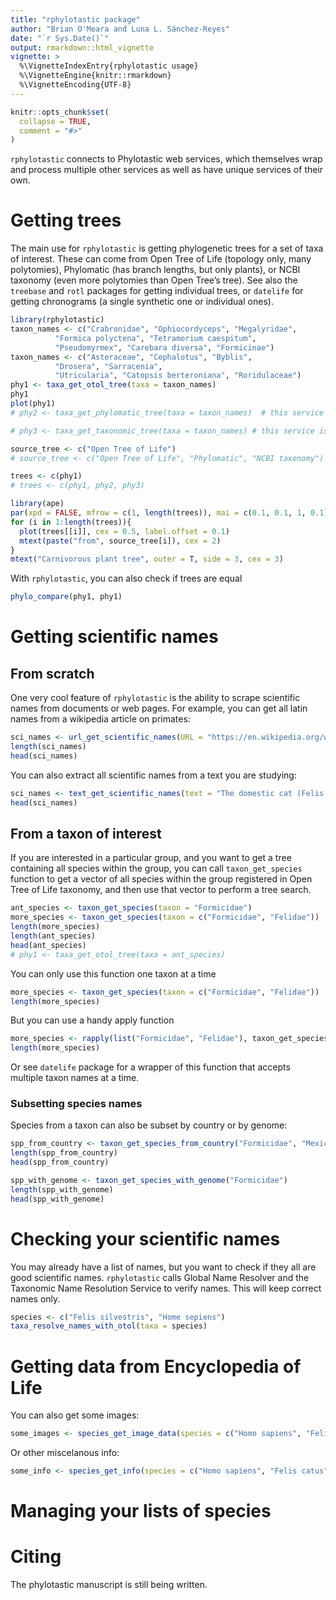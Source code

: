 ```yaml
---
title: "rphylotastic package"
author: "Brian O'Meara and Luna L. Sánchez-Reyes"
date: "`r Sys.Date()`"
output: rmarkdown::html_vignette
vignette: >
  %\VignetteIndexEntry{rphylotastic usage}
  %\VignetteEngine{knitr::rmarkdown}
  %\VignetteEncoding{UTF-8}
---
```


```r
knitr::opts_chunk$set(
  collapse = TRUE,
  comment = "#>"
)
```

`rphylotastic` connects to Phylotastic web services, which themselves wrap and process multiple other services as well as have unique services of their own.

# Getting trees

The main use for `rphylotastic` is getting phylogenetic trees for a set of taxa of interest. These can come from Open Tree of Life (topology only, many polytomies), Phylomatic (has branch lengths, but only plants), or NCBI taxonomy (even more polytomies than Open Tree's tree). See also the `treebase` and `rotl` packages for getting individual trees, or `datelife` for getting chronograms (a single synthetic one or individual ones).

```r
library(rphylotastic)
taxon_names <- c("Crabronidae", "Ophiocordyceps", "Megalyridae",
          "Formica polyctena", "Tetramorium caespitum",
          "Pseudomyrmex", "Carebara diversa", "Formicinae")
taxon_names <- c("Asteraceae", "Cephalotus", "Byblis",
          "Drosera", "Sarracenia",
          "Utricularia", "Catopsis berteroniana", "Roridulaceae")
phy1 <- taxa_get_otol_tree(taxa = taxon_names)
phy1
plot(phy1)
# phy2 <- taxa_get_phylomatic_tree(taxa = taxon_names)  # this service is not working for now (2018.06.21)

# phy3 <- taxa_get_taxonomic_tree(taxa = taxon_names) # this service is not working either (2018.06.21); function commented out

source_tree <- c("Open Tree of Life")
# source_tree <- c("Open Tree of Life", "Phylomatic", "NCBI taxonomy")

trees <- c(phy1)
# trees <- c(phy1, phy2, phy3)

library(ape)
par(xpd = FALSE, mfrow = c(1, length(trees)), mai = c(0.1, 0.1, 1, 0.1), oma = c(0, 0, 3, 0))
for (i in 1:length(trees)){
  plot(trees[[i]], cex = 0.5, label.offset = 0.1)
  mtext(paste("from", source_tree[i]), cex = 2)
}
mtext("Carnivorous plant tree", outer = T, side = 3, cex = 3)

```
With `rphylotastic`, you can also check if trees are equal
```r
phylo_compare(phy1, phy1)
```

# Getting scientific names
## From scratch
One very cool feature of `rphylotastic` is the ability to scrape scientific names from documents or web pages. For example, you can get all latin names from a wikipedia article on primates:

```r
sci_names <- url_get_scientific_names(URL = "https://en.wikipedia.org/wiki/Primate")
length(sci_names)
head(sci_names)
```

You can also extract all scientific names from a text you are studying:
```r
sci_names <- text_get_scientific_names(text = "The domestic cat (Felis silvestris catus or Felis catus) is a small, typically furry, carnivorous mammal.")
head(sci_names)
```


## From a taxon of interest
If you are interested in a particular group, and you want to get a tree containing all species within the group, you can call `taxon_get_species` function to get a vector of all species within the group registered in Open Tree of Life taxonomy, and then use that vector to perform a tree search.

```r
ant_species <- taxon_get_species(taxon = "Formicidae")
more_species <- taxon_get_species(taxon = c("Formicidae", "Felidae"))
length(more_species)
length(ant_species)
head(ant_species)
# phy1 <- taxa_get_otol_tree(taxa = ant_species)
```
You can only use this function one taxon at a time
```r
more_species <- taxon_get_species(taxon = c("Formicidae", "Felidae"))
length(more_species)
```
But you can use a handy apply function
```r
more_species <- rapply(list("Formicidae", "Felidae"), taxon_get_species)
length(more_species)
```
Or see `datelife` package for a wrapper of this function that accepts multiple taxon names at a time.

### Subsetting species names
Species from a taxon can also be subset by country or by genome:
```r
spp_from_country <- taxon_get_species_from_country("Formicidae", "Mexico")
length(spp_from_country)
head(spp_from_country)

spp_with_genome <- taxon_get_species_with_genome("Formicidae")
length(spp_with_genome)
head(spp_with_genome)
```
# Checking your scientific names
You may already have a list of names, but you want to check if they all are good scientific names. `rphylotastic` calls Global Name Resolver and the Taxonomic Name Resolution Service to verify names. This will keep correct names only.

```r
species <- c("Felis silvestris", "Home sepiens")
taxa_resolve_names_with_otol(taxa = species)
```

# Getting data from Encyclopedia of Life
You can also get some images:

```r
some_images <- species_get_image_data(species = c("Homo sapiens", "Felis catus"))
```
Or other miscelanous info:
```r
some_info <- species_get_info(species = c("Homo sapiens", "Felis catus"))
```

# Managing your lists of species

# Citing

The phylotastic manuscript is still being written.

